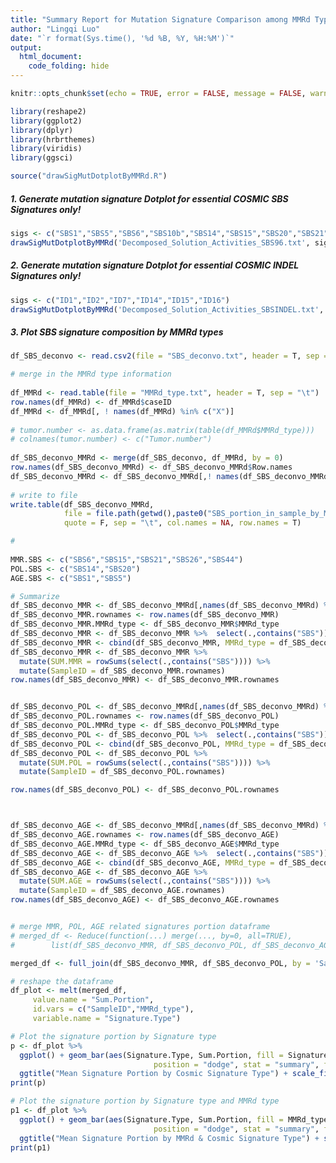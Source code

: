 ```yaml
---
title: "Summary Report for Mutation Signature Comparison among MMRd Types"
author: "Lingqi Luo"
date: "`r format(Sys.time(), '%d %B, %Y, %H:%M')`"
output:
  html_document:
    code_folding: hide
---
```


```r
knitr::opts_chunk$set(echo = TRUE, error = FALSE, message = FALSE, warning = FALSE)
```

```r
library(reshape2)
library(ggplot2)
library(dplyr)
library(hrbrthemes)
library(viridis)
library(ggsci)

source("drawSigMutDotplotByMMRd.R")
```

##### 1. Generate mutation signature Dotplot for essential COSMIC **SBS** Signatures only!  


```r
sigs <- c("SBS1","SBS5","SBS6","SBS10b","SBS14","SBS15","SBS20","SBS21","SBS26","SBS44")
drawSigMutDotplotByMMRd('Decomposed_Solution_Activities_SBS96.txt', sigs, 'SBS')

```

##### 2. Generate mutation signature Dotplot for essential COSMIC **INDEL** Signatures only!  


```r
sigs <- c("ID1","ID2","ID7","ID14","ID15","ID16")
drawSigMutDotplotByMMRd('Decomposed_Solution_Activities_SBSINDEL.txt', sigs, 'INDEL')

```

##### 3. Plot SBS signature composition by MMRd types  

```r
df_SBS_deconvo <- read.csv2(file = "SBS_deconvo.txt", header = T, sep = "\t", quote = "")

# merge in the MMRd type information
  
df_MMRd <- read.table(file = "MMRd_type.txt", header = T, sep = "\t")
row.names(df_MMRd) <- df_MMRd$caseID
df_MMRd <- df_MMRd[, ! names(df_MMRd) %in% c("X")]
  
# tumor.number <- as.data.frame(as.matrix(table(df_MMRd$MMRd_type)))
# colnames(tumor.number) <- c("Tumor.number")
  
df_SBS_deconvo_MMRd <- merge(df_SBS_deconvo, df_MMRd, by = 0)
row.names(df_SBS_deconvo_MMRd) <- df_SBS_deconvo_MMRd$Row.names
df_SBS_deconvo_MMRd <- df_SBS_deconvo_MMRd[,! names(df_SBS_deconvo_MMRd) %in% c("Row.names","caseID")]
  
# write to file
write.table(df_SBS_deconvo_MMRd, 
            file = file.path(getwd(),paste0("SBS_portion_in_sample_by_MMRd.txt")), 
            quote = F, sep = "\t", col.names = NA, row.names = T)

# 
  
MMR.SBS <- c("SBS6","SBS15","SBS21","SBS26","SBS44")
POL.SBS <- c("SBS14","SBS20")
AGE.SBS <- c("SBS1","SBS5")

# Summarize 
df_SBS_deconvo_MMR <- df_SBS_deconvo_MMRd[,names(df_SBS_deconvo_MMRd) %in% c(MMR.SBS,"MMRd_type")]
df_SBS_deconvo_MMR.rownames <- row.names(df_SBS_deconvo_MMR)
df_SBS_deconvo_MMR.MMRd_type <- df_SBS_deconvo_MMR$MMRd_type
df_SBS_deconvo_MMR <- df_SBS_deconvo_MMR %>%  select(.,contains("SBS")) %>% mutate_all(function(x) as.numeric(x)) 
df_SBS_deconvo_MMR <- cbind(df_SBS_deconvo_MMR, MMRd_type = df_SBS_deconvo_MMR.MMRd_type)
df_SBS_deconvo_MMR <- df_SBS_deconvo_MMR %>% 
  mutate(SUM.MMR = rowSums(select(.,contains("SBS")))) %>% 
  mutate(SampleID = df_SBS_deconvo_MMR.rownames)
row.names(df_SBS_deconvo_MMR) <- df_SBS_deconvo_MMR.rownames


df_SBS_deconvo_POL <- df_SBS_deconvo_MMRd[,names(df_SBS_deconvo_MMRd) %in% c(POL.SBS,"MMRd_type")]
df_SBS_deconvo_POL.rownames <- row.names(df_SBS_deconvo_POL)
df_SBS_deconvo_POL.MMRd_type <- df_SBS_deconvo_POL$MMRd_type
df_SBS_deconvo_POL <- df_SBS_deconvo_POL %>%  select(.,contains("SBS")) %>% mutate_all(function(x) as.numeric(x)) 
df_SBS_deconvo_POL <- cbind(df_SBS_deconvo_POL, MMRd_type = df_SBS_deconvo_POL.MMRd_type)
df_SBS_deconvo_POL <- df_SBS_deconvo_POL %>% 
  mutate(SUM.POL = rowSums(select(.,contains("SBS")))) %>% 
  mutate(SampleID = df_SBS_deconvo_POL.rownames)

row.names(df_SBS_deconvo_POL) <- df_SBS_deconvo_POL.rownames



df_SBS_deconvo_AGE <- df_SBS_deconvo_MMRd[,names(df_SBS_deconvo_MMRd) %in% c(AGE.SBS,"MMRd_type")]
df_SBS_deconvo_AGE.rownames <- row.names(df_SBS_deconvo_AGE)
df_SBS_deconvo_AGE.MMRd_type <- df_SBS_deconvo_AGE$MMRd_type
df_SBS_deconvo_AGE <- df_SBS_deconvo_AGE %>%  select(.,contains("SBS")) %>% mutate_all(function(x) as.numeric(x)) 
df_SBS_deconvo_AGE <- cbind(df_SBS_deconvo_AGE, MMRd_type = df_SBS_deconvo_AGE.MMRd_type)
df_SBS_deconvo_AGE <- df_SBS_deconvo_AGE %>% 
  mutate(SUM.AGE = rowSums(select(.,contains("SBS")))) %>% 
  mutate(SampleID = df_SBS_deconvo_AGE.rownames)
row.names(df_SBS_deconvo_AGE) <- df_SBS_deconvo_AGE.rownames


# merge MMR, POL, AGE related signatures portion dataframe
# merged_df <- Reduce(function(...) merge(..., by=0, all=TRUE), 
#        list(df_SBS_deconvo_MMR, df_SBS_deconvo_POL, df_SBS_deconvo_AGE))

merged_df <- full_join(df_SBS_deconvo_MMR, df_SBS_deconvo_POL, by = 'SampleID') %>% full_join(., df_SBS_deconvo_AGE, by = 'SampleID') %>% select(SampleID, MMRd_type, SUM.MMR, SUM.POL, SUM.AGE)

# reshape the dataframe
df_plot <- melt(merged_df,
     value.name = "Sum.Portion",
     id.vars = c("SampleID","MMRd_type"),
     variable.name = "Signature.Type")

# Plot the signature portion by Signature type
p <- df_plot %>% 
  ggplot() + geom_bar(aes(Signature.Type, Sum.Portion, fill = Signature.Type), 
                                position = "dodge", stat = "summary", fun.y = "mean") + 
  ggtitle("Mean Signature Portion by Cosmic Signature Type") + scale_fill_jco()
print(p)

# Plot the signature portion by Signature type and MMRd type
p1 <- df_plot %>% 
  ggplot() + geom_bar(aes(Signature.Type, Sum.Portion, fill = MMRd_type), 
                                position = "dodge", stat = "summary", fun.y = "mean") + 
  ggtitle("Mean Signature Portion by MMRd & Cosmic Signature Type") + scale_fill_jco()
print(p1)

```


